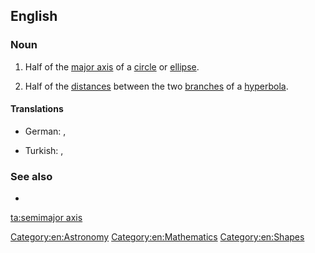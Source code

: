 ==English==

===Noun===
{{en-noun|semimajor axes}}

# {{lb|en|geometry}} Half of the [[major axis]] of a [[circle]] or [[ellipse]].
# {{lb|en|geometry}} Half of the [[distances]] between the two [[branches]] of a [[hyperbola]].

====Translations====
{{trans-top|Half of the major axis of a circle or ellipse}}
* German: {{t|de|Ellipsenhalbachse|f}}, {{t|de|Halbachse|f}} {{l|de|der}} {{l|de|Ellipse}}
{{trans-mid}}
* Turkish: {{t|tr|ana eksen}}, {{t|tr|büyük eksen}}
{{trans-bottom}}

{{trans-top|Half of the distances between the two branches of a hyperbola}}
{{trans-mid}}
{{trans-bottom}}

===See also===
* {{l|en|semiminor axis}}

[[Category:en:Astronomy]]
[[Category:en:Mathematics]]
[[Category:en:Shapes]]

[[ta:semimajor axis]]